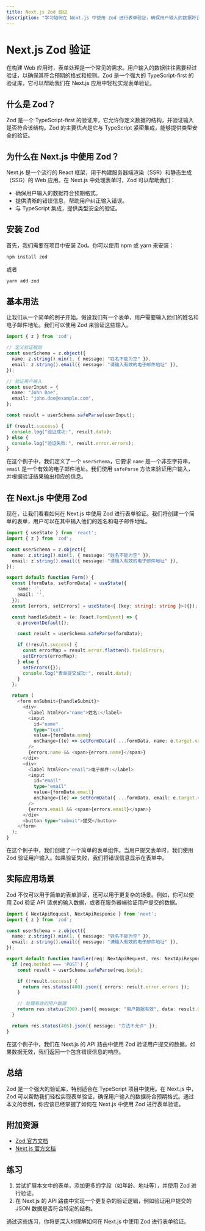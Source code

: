 ```yaml
---
title: Next.js Zod 验证
description: "学习如何在 Next.js 中使用 Zod 进行表单验证，确保用户输入的数据符合预期格式。"
---
```


# Next.js Zod 验证

在构建 Web 应用时，表单处理是一个常见的需求。用户输入的数据往往需要经过验证，以确保其符合预期的格式和规则。Zod 是一个强大的 TypeScript-first 的验证库，它可以帮助我们在 Next.js 应用中轻松实现表单验证。

## 什么是 Zod？

Zod 是一个 TypeScript-first 的验证库，它允许你定义数据的结构，并验证输入是否符合该结构。Zod 的主要优点是它与 TypeScript 紧密集成，能够提供类型安全的验证。

## 为什么在 Next.js 中使用 Zod？

Next.js 是一个流行的 React 框架，用于构建服务器端渲染（SSR）和静态生成（SSG）的 Web 应用。在 Next.js 中处理表单时，Zod 可以帮助我们：

- 确保用户输入的数据符合预期格式。
- 提供清晰的错误信息，帮助用户纠正输入错误。
- 与 TypeScript 集成，提供类型安全的验证。

## 安装 Zod

首先，我们需要在项目中安装 Zod。你可以使用 npm 或 yarn 来安装：

```bash
npm install zod
```

或者

```bash
yarn add zod
```

## 基本用法

让我们从一个简单的例子开始。假设我们有一个表单，用户需要输入他们的姓名和电子邮件地址。我们可以使用 Zod 来验证这些输入。

```typescript
import { z } from 'zod';

// 定义验证规则
const userSchema = z.object({
  name: z.string().min(1, { message: "姓名不能为空" }),
  email: z.string().email({ message: "请输入有效的电子邮件地址" }),
});

// 验证用户输入
const userInput = {
  name: "John Doe",
  email: "john.doe@example.com",
};

const result = userSchema.safeParse(userInput);

if (result.success) {
  console.log("验证成功:", result.data);
} else {
  console.log("验证失败:", result.error.errors);
}
```

在这个例子中，我们定义了一个 `userSchema`，它要求 `name` 是一个非空字符串，`email` 是一个有效的电子邮件地址。我们使用 `safeParse` 方法来验证用户输入，并根据验证结果输出相应的信息。

## 在 Next.js 中使用 Zod

现在，让我们看看如何在 Next.js 中使用 Zod 进行表单验证。我们将创建一个简单的表单，用户可以在其中输入他们的姓名和电子邮件地址。

```typescript
import { useState } from 'react';
import { z } from 'zod';

const userSchema = z.object({
  name: z.string().min(1, { message: "姓名不能为空" }),
  email: z.string().email({ message: "请输入有效的电子邮件地址" }),
});

export default function Form() {
  const [formData, setFormData] = useState({
    name: '',
    email: '',
  });
  const [errors, setErrors] = useState<{ [key: string]: string }>({});

  const handleSubmit = (e: React.FormEvent) => {
    e.preventDefault();

    const result = userSchema.safeParse(formData);

    if (!result.success) {
      const errorMap = result.error.flatten().fieldErrors;
      setErrors(errorMap);
    } else {
      setErrors({});
      console.log("表单提交成功:", result.data);
    }
  };

  return (
    <form onSubmit={handleSubmit}>
      <div>
        <label htmlFor="name">姓名:</label>
        <input
          id="name"
          type="text"
          value={formData.name}
          onChange={(e) => setFormData({ ...formData, name: e.target.value })}
        />
        {errors.name && <span>{errors.name}</span>}
      </div>
      <div>
        <label htmlFor="email">电子邮件:</label>
        <input
          id="email"
          type="email"
          value={formData.email}
          onChange={(e) => setFormData({ ...formData, email: e.target.value })}
        />
        {errors.email && <span>{errors.email}</span>}
      </div>
      <button type="submit">提交</button>
    </form>
  );
}
```

在这个例子中，我们创建了一个简单的表单组件。当用户提交表单时，我们使用 Zod 验证用户输入。如果验证失败，我们将错误信息显示在表单中。

## 实际应用场景

Zod 不仅可以用于简单的表单验证，还可以用于更复杂的场景。例如，你可以使用 Zod 验证 API 请求的输入数据，或者在服务器端验证用户提交的数据。

```typescript
import { NextApiRequest, NextApiResponse } from 'next';
import { z } from 'zod';

const userSchema = z.object({
  name: z.string().min(1, { message: "姓名不能为空" }),
  email: z.string().email({ message: "请输入有效的电子邮件地址" }),
});

export default function handler(req: NextApiRequest, res: NextApiResponse) {
  if (req.method === 'POST') {
    const result = userSchema.safeParse(req.body);

    if (!result.success) {
      return res.status(400).json({ errors: result.error.errors });
    }

    // 处理有效的用户数据
    return res.status(200).json({ message: "用户数据有效", data: result.data });
  }

  return res.status(405).json({ message: "方法不允许" });
}
```

在这个例子中，我们在 Next.js 的 API 路由中使用 Zod 验证用户提交的数据。如果数据无效，我们返回一个包含错误信息的响应。

## 总结

Zod 是一个强大的验证库，特别适合在 TypeScript 项目中使用。在 Next.js 中，Zod 可以帮助我们轻松实现表单验证，确保用户输入的数据符合预期格式。通过本文的示例，你应该已经掌握了如何在 Next.js 中使用 Zod 进行表单验证。

## 附加资源

- [Zod 官方文档](https://zod.dev/)
- [Next.js 官方文档](https://nextjs.org/docs)

## 练习

1. 尝试扩展本文中的表单，添加更多的字段（如年龄、地址等），并使用 Zod 进行验证。
2. 在 Next.js 的 API 路由中实现一个更复杂的验证逻辑，例如验证用户提交的 JSON 数据是否符合特定的结构。

通过这些练习，你将更深入地理解如何在 Next.js 中使用 Zod 进行表单验证。
